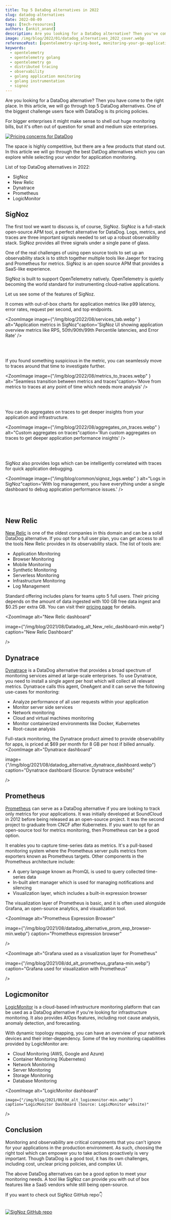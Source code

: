 ```yaml
---
title: Top 5 DataDog alternatives in 2022
slug: datadog-alternatives
date: 2022-08-09
tags: [tech-resources]
authors: [ankit_anand]
description: Are you looking for a DataDog alternative? Then you've come to the right place. In this article, we will explore the top 5 alternatives to DataDog. 1.SigNoz 2.New Relic 3.Dynatrace...
image: /img/blog/2022/01/datadog_alternatives_2022_cover.webp
referencePost: [opentelemetry-spring-boot, monitoring-your-go-application-with-signoz]
keywords:
  - opentelemetry
  - opentelemetry golang
  - opentelemetry go
  - distributed tracing
  - observability
  - golang application monitoring
  - golang instrumentation
  - signoz
---
```


<head>
  <link rel="canonical" href="https://signoz.io/blog/datadog-alternatives/"/>
</head>

Are you looking for a DataDog alternative? Then you have come to the right place. In this article, we will go through top 5 DataDog alternatives. One of the biggest challenge users face with DataDog is its pricing policies.


For bigger enterprises it might make sense to shell out huge monitoring bills, but it's often out of question for small and medium size enterprises.

[![Pricing concerns for DataDog](/img/blog/2021/08/datadog_alternative_reddit.webp)](https://www.reddit.com/r/devops/comments/fp7xl7/warning_avoid_datadog_at_all_costs/)

The space is highly competitive, but there are a few products that stand out. In this article we will go through the best DatDog alternatives which you can explore while selecting your vendor for application monitoring.

List of top DataDog alternatives in 2022:

- SigNoz
- New Relic
- Dynatrace
- Prometheus
- LogicMonitor

## SigNoz

The first tool we want to discuss is, of course, SigNoz. SigNoz is a full-stack open-source APM tool, a perfect alternative for DataDog. Logs, metrics, and traces are three important signals needed to set up a robust observability stack. SigNoz provides all three signals under a single pane of glass.

One of the real challenges of using open source tools to set up an observability stack is to stitch together multiple tools like Jaeger for tracing and Prometheus for metrics. SigNoz is an open source APM that provides a SaaS-like experience. 

SigNoz is built to support OpenTelemetry natively. OpenTelemetry is quietly becoming the world standard for instrumenting cloud-native applications.

Let us see some of the features of SigNoz.

It comes with out-of-box charts for application metrics like p99 latency, error rates, request per second, and top endpoints.


<ZoomImage
    image={"/img/blog/2022/08/services_tab.webp" } alt="Application metrics in SigNoz"caption='SigNoz UI showing application overview metrics like RPS, 50th/90th/99th Percentile latencies, and Error Rate'
/>

<br></br>

If you found something suspicious in the metric, you can seamlessly move to traces around that time to investigate further.

<ZoomImage
    image={"/img/blog/2022/08/metrics_to_traces.webp" } alt="Seamless transition between metrics and traces"caption='Move from metrics to traces at any point of time which needs more analysis'
/>

<br></br>

You can do aggregates on traces to get deeper insights from your application and infrastructure.

<ZoomImage
    image={"/img/blog/2022/08/aggregates_on_traces.webp" } alt="Custom aggregates on traces"caption='Run custom aggregates on traces to get deeper application performance insights'
/>

<br></br>

SigNoz also provides logs which can be intelligently correlated with traces for quick application debugging.


<ZoomImage
    image={"/img/blog/common/signoz_logs.webp" } alt="Logs in SigNoz"caption='With log management, you have everything under a single dashboard to debug application performance issues.'
/>

<br></br>



## New Relic

<a href = "https://newrelic.com/" rel="noopener noreferrer nofollow" target="_blank" >New Relic</a> is one of the oldest companies in this domain and can be a solid DataDog alternative. If you opt for a full user plan, you can get access to all the tools New Relic provides in its observability stack. The list of tools are:

- Application Monitoring
- Browser Monitoring
- Mobile Monitoring
- Synthetic Monitoring
- Serverless Monitoring
- Infrastructure Monitoring
- Log Management

Standard offering includes plans for teams upto 5 full users. Their pricing depends on the amount of data ingested with 100 GB free data ingest and $0.25 per extra GB. You can visit their <a href = "https://newrelic.com/pricing" rel="noopener noreferrer nofollow" target="_blank" >pricing page</a> for details.

<ZoomImage
  alt="New Relic dashboard"
  
  image={"/img/blog/2021/08/Datadog_alt_New_relic_dashboard-min.webp"}
  caption="New Relic Dashboard"
  
/>

## Dynatrace

<a href = "https://www.dynatrace.com/" rel="noopener noreferrer nofollow" target="_blank" >Dynatrace</a> is a DataDog alternative that provides a broad spectrum of monitoring services aimed at large-scale enterprises. To use Dynatrace, you need to install a single agent per host which will collect all relevant metrics. Dynatrace calls this agent, OneAgent and it can serve the following use-cases for monitoring:

- Analyze performance of all user requests within your application
- Monitor server side services
- Network monitoring
- Cloud and virtual machines monitoring
- Monitor containerized environments like Docker, Kubernetes
- Root-cause analysis

Full-stack monitoring, the Dynatrace product aimed to provide observability for apps, is priced at $69 per month for 8 GB per host if billed annually.
<ZoomImage
  alt="Dynatrace dashboard"
  
  image={"/img/blog/2021/08/datadog_alternative_dynatrace_dashboard.webp"}
  caption="Dynatrace dashboard (Source: Dynatrace website)"
  
/>

## Prometheus

<a href = "https://prometheus.io/" rel="noopener noreferrer nofollow" target="_blank" >Prometheus</a> can serve as a DataDog alternative if you are looking to track only metrics for your applications. It was initially developed at SoundCloud in 2012 before being released as an open-source project. It was the second project to graduate from CNCF after Kubernetes. If you want to opt for an open-source tool for metrics monitoring, then Prometheus can be a good option.

It enables you to capture time-series data as metrics. It's a pull-based monitoring system where the Prometheus server pulls metrics from exporters known as Prometheus targets. Other components in the Prometheus architecture include:

- A query language known as PromQL is used to query collected time-series data
- In-built alert manager which is used for managing notifications and silencing
- Visualization layer, which includes a built-in expression browser

The visualization layer of Prometheus is basic, and it is often used alongside Grafana, an open-source analytics, and visualization tool.

<ZoomImage
  alt="Prometheus Expression Browser"
  
  image={"/img/blog/2021/08/datadog_alternative_prom_exp_browser-min.webp"}
  caption="Prometheus expression browser"
  
/>

<ZoomImage
  alt="Grafana used as a visualization layer for Prometheus"
  
  image={"/img/blog/2021/08/dd_alt_prometheus_grafana-min.webp"}
  caption="Grafana used for visualization with Prometheus"
  
/>

## Logicmonitor

<a href = "https://www.logicmonitor.com/" rel="noopener noreferrer nofollow" target="_blank" >LogicMonitor</a> is a cloud-based infrastructure monitoring platform that can be used as a DataDog alternative if you're looking for infrastructure monitoring. It also provides AIOps features, including root cause analysis, anomaly detection, and forecasting.

With dynamic topology mapping, you can have an overview of your network devices and their inter-dependency. Some of the key monitoring capabilities provided by LogicMonitor are:

- Cloud Monitoring (AWS, Google and Azure)
- Container Monitoring (Kubernetes)
- Network Monitoring
- Server Monitoring
- Storage Monitoring
- Database Monitoring

<ZoomImage
    alt="LogicMonitor dashboard"
    
    image={"/img/blog/2021/08/dd_alt_logicmonitor-min.webp"}
    caption="LogicMonitor Dashboard (Source: LogicMonitor website)"
    
/>

## Conclusion

Monitoring and observability are critical components that you can't ignore for your applications in the production environment. As such, choosing the right tool which can empower you to take actions proactively is very important. Though DataDog is a good tool, it has its own challenges, including cost, unclear pricing policies, and complex UI.

The above DataDog alternatives can be a good option to meet your monitoring needs. A tool like SigNoz can provide you with out of box features like a SaaS vendors while still being open-source.

If you want to check out SigNoz GitHub repo👇<br></br>

[![SigNoz GitHub repo](/img/blog/common/signoz_github.webp)](https://github.com/SigNoz/signoz)
